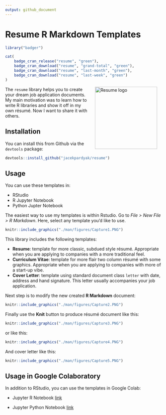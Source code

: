 ```yaml
---
output: github_document
---
```


# Resume R Markdown Templates

```r
library("badger")
```

```r
cat(
	badge_cran_release("resume", "green"),
	badge_cran_download("resume", "grand-total", "green"),
	badge_cran_download("resume", "last-month", "green"),
	badge_cran_download("resume", "last-week", "green")
)
```

<img src="./man/figures/logo.svg" alt="Resume logo" align="right" width="200" style="padding: 0 15px; float: right;"/>

The `resume` library helps you to create your dream job application documents. My main motivation was to learn how to write R libraries and show it off in my own résumé. Now I want to share it with others.

## Installation

You can install this from Github via the `devtools` package:

```r
devtools::install_github("jacekpardyak/resume")
```

## Usage

You can use these templates in:

- RStudio
- R Jupyter Notebook
- Python Jupter Notebook

The easiest way to use my templates is within Rstudio. Go to *File > New File > R Markdown*. Here, select any template you'd like to use.

```r
knitr::include_graphics("./man/figures/Capture1.PNG")
```


This library includes the following templates:

- **Resume**: template for more classic, subdued style résumé. Appropriate when you are applying to companies with a more traditional feel.
- **Curriculum Vitae**: template for more flair two column résumé with some graphics. Appropriate when you are applying to companies with more of a start-up vibe.
- **Cover Letter**: template using standard document class `letter` with date, address and hand signature. This letter usually accompanies your job application.

Next step is to modify the new created **R Markdown** document:

```r
knitr::include_graphics("./man/figures/Capture2.PNG")
```


Finally use the **Knit** button to produce résumé document like this:

```r
knitr::include_graphics("./man/figures/Capture3.PNG")
```

or like this:

```r
knitr::include_graphics("./man/figures/Capture4.PNG")
```


And cover letter like this:

```r
knitr::include_graphics("./man/figures/Capture5.PNG")
```

## Usage in Google Colaboratory 

In addition to RStudio, you can use the templates in Google Colab:

- Jupyter R Notebook [link](https://github.com/JacekPardyak/resume/blob/master/man/figures/colab/resume.ipynb)

- Jupyter Python Notebook [link](https://github.com/JacekPardyak/resume/blob/master/man/figures/colab/resume_py.ipynb)
